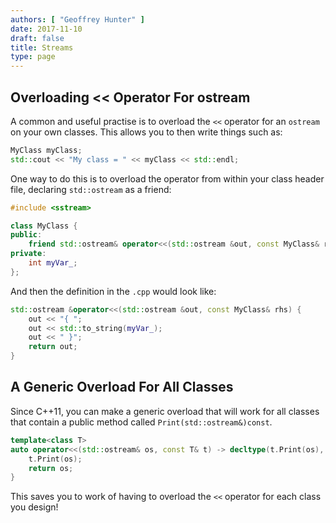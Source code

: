 ```yaml
---
authors: [ "Geoffrey Hunter" ]
date: 2017-11-10
draft: false
title: Streams
type: page
---
```



## Overloading &lt;&lt; Operator For ostream

A common and useful practise is to overload the `<<` operator for an `ostream` on your own classes. This allows you to then write things such as:

```c++    
MyClass myClass;
std::cout << "My class = " << myClass << std::endl;
```

One way to do this is to overload the operator from within your class header file, declaring `std::ostream` as a friend:

```c++    
#include <sstream>

class MyClass {
public:
    friend std::ostream& operator<<(std::ostream &out, const MyClass& rhs);
private:
    int myVar_;
};
```

And then the definition in the `.cpp` would look like:

```c++    
std::ostream &operator<<(std::ostream &out, const MyClass& rhs) {
    out << "{ ";
    out << std::to_string(myVar_);
    out << " }";
    return out;
}
```

## A Generic Overload For All Classes

Since C++11, you can make a generic overload that will work for all classes that contain a public method called `Print(std::ostream&)const`.

```c++    
template<class T>
auto operator<<(std::ostream& os, const T& t) -> decltype(t.Print(os), os) { 
    t.Print(os); 
    return os; 
}
```

This saves you to work of having to overload the `<<` operator for each class you design!
